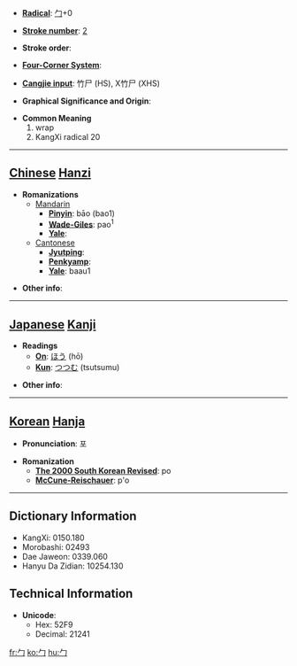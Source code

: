 * '''[[Wiktionary:Chinese radical index| Radical]]''': [[Wiktionary:Chinese radical index 勹|勹]]+0

* '''[[Wiktionary:Chinese total strokes index|Stroke number]]''': [[Wiktionary:Chinese total strokes index 2|2]]

* '''Stroke order''': 

* '''[[Wiktionary:Chinese four corner index|Four-Corner System]]''': 

* '''[[Wiktionary:Chinese Cangjie index|Cangjie input]]''': 竹尸 (HS), X竹尸 (XHS)

* '''Graphical Significance and Origin''': 

* '''Common Meaning'''
*#wrap
*# KangXi radical 20


----

== [[Chinese]] [[Hanzi]] ==

* '''Romanizations'''
** [[Mandarin]]
*** '''[[Pinyin]]''': bāo (bao1)
*** '''[[Wade-Giles]]''': pao<sup>1</sup>
*** '''[[Yale]]''': 
**[[Cantonese]]
***'''[[Jyutping]]''':
***'''[[Penkyamp]]''': 
***'''[[Yale]]''': baau1

* '''Other info''': 

----

== [[Japanese]] [[Kanji]] ==

* '''Readings'''
** '''[[On]]''': [[ほう]] (hō)
** '''[[Kun]]''': [[つつむ]] (tsutsumu)

* '''Other info''':  

----

== [[Korean]] [[Hanja]] ==

* '''Pronunciation''': 포

* '''Romanization'''
** '''[[The 2000 South Korean Revised Romanization|The 2000 South Korean Revised]]''': po
** '''[[McCune-Reischauer]]''': p'o

----

== Dictionary Information ==

* KangXi: 0150.180
* Morobashi: 02493
* Dae Jaweon: 0339.060
* Hanyu Da Zidian: 10254.130

== Technical Information ==

* '''Unicode''':
** Hex: 52F9
** Decimal: 21241

[[fr:勹]]
[[ko:勹]]
[[hu:勹]]
